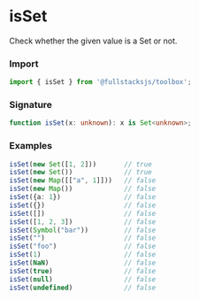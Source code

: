 # isSet

Check whether the given value is a Set or not.

### Import

```typescript copy
import { isSet } from '@fullstacksjs/toolbox';
```

### Signature

```typescript copy
function isSet(x: unknown): x is Set<unknown>;
```

### Examples

```typescript copy
isSet(new Set([1, 2]))       // true
isSet(new Set())             // true
isSet(new Map([["a", 1]]))   // false
isSet(new Map())             // false
isSet({a: 1})                // false
isSet({})                    // false
isSet([])                    // false
isSet([1, 2, 3])             // false
isSet(Symbol("bar"))         // false
isSet("")                    // false
isSet("foo")                 // false
isSet(1)                     // false
isSet(NaN)                   // false
isSet(true)                  // false
isSet(null)                  // false
isSet(undefined)             // false
```

